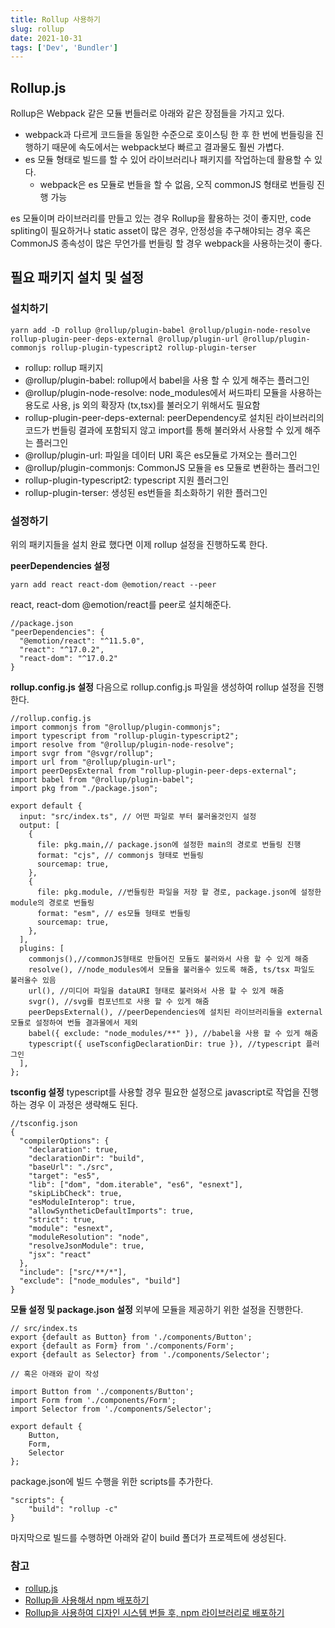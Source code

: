 ```yaml
---
title: Rollup 사용하기
slug: rollup
date: 2021-10-31
tags: ['Dev', 'Bundler']
---
```


## Rollup.js

Rollup은 Webpack 같은 모듈 번들러로 아래와 같은 장점들을 가지고 있다.

- webpack과 다르게 코드들을 동일한 수준으로 호이스팅 한 후 한 번에 번들링을 진행하기 때문에 속도에서는 webpack보다 빠르고 결과물도 훨씬 가볍다.
- es 모듈 형태로 빌드를 할 수 있어 라이브러리나 패키지를 작업하는데 활용할 수 있다.
  - webpack은 es 모듈로 번들을 할 수 없음, 오직 commonJS 형태로 번들링 진행 가능

es 모듈이며 라이브러리를 만들고 있는 경우 Rollup을 활용하는 것이 좋지만, code spliting이 필요하거나 static asset이 많은 경우, 안정성을 추구해야되는 경우 혹은 CommonJS 종속성이 많은 무언가를 번들링 할 경우 webpack을 사용하는것이 좋다.

## 필요 패키지 설치 및 설정

### 설치하기

```
yarn add -D rollup @rollup/plugin-babel @rollup/plugin-node-resolve rollup-plugin-peer-deps-external @rollup/plugin-url @rollup/plugin-commonjs rollup-plugin-typescript2 rollup-plugin-terser
```

- rollup: rollup 패키지
- @rollup/plugin-babel: rollup에서 babel을 사용 할 수 있게 해주는 플러그인
- @rollup/plugin-node-resolve: node_modules에서 써드파티 모듈을 사용하는 용도로 사용, js 외의 확장자 (tx,tsx)를 불러오기 위해서도 필요함
- rollup-plugin-peer-deps-external: peerDependency로 설치된 라이브러리의 코드가 번들링 결과에 포함되지 않고 import를 통해 불러와서 사용할 수 있게 해주는 플러그인
- @rollup/plugin-url: 파일을 데이터 URI 혹은 es모듈로 가져오는 플러그인
- @rollup/plugin-commonjs: CommonJS 모듈을 es 모듈로 변환하는 플러그인
- rollup-plugin-typescript2: typescript 지원 플러그인
- rollup-plugin-terser: 생성된 es번들을 최소화하기 위한 플러그인

### 설정하기

위의 패키지들을 설치 완료 했다면 이제 rollup 설정을 진행하도록 한다.

**peerDependencies 설정**

```
yarn add react react-dom @emotion/react --peer
```

react, react-dom @emotion/react를 peer로 설치해준다.

```
//package.json
"peerDependencies": {
  "@emotion/react": "^11.5.0",
  "react": "^17.0.2",
  "react-dom": "^17.0.2"
}
```

**rollup.config.js 설정**
다음으로 rollup.config.js 파일을 생성하여 rollup 설정을 진행한다.

```
//rollup.config.js
import commonjs from "@rollup/plugin-commonjs";
import typescript from "rollup-plugin-typescript2";
import resolve from "@rollup/plugin-node-resolve";
import svgr from "@svgr/rollup";
import url from "@rollup/plugin-url";
import peerDepsExternal from "rollup-plugin-peer-deps-external";
import babel from "@rollup/plugin-babel";
import pkg from "./package.json";

export default {
  input: "src/index.ts", // 어떤 파일로 부터 불러올것인지 설정
  output: [
    {
      file: pkg.main,// package.json에 설정한 main의 경로로 번들링 진행
      format: "cjs", // commonjs 형태로 번들링
      sourcemap: true,
    },
    {
      file: pkg.module, //번들링한 파일을 저장 할 경로, package.json에 설정한 module의 경로로 번들링
      format: "esm", // es모듈 형태로 번들링
      sourcemap: true,
    },
  ],
  plugins: [
    commonjs(),//commonJS형태로 만들어진 모듈도 불러와서 사용 할 수 있게 해줌
    resolve(), //node_modules에서 모듈을 불러올수 있도록 해줌, ts/tsx 파일도 불러올수 있음
    url(), //미디어 파일을 dataURI 형태로 불러와서 사용 할 수 있게 해줌
    svgr(), //svg를 컴포넌트로 사용 할 수 있게 해줌
    peerDepsExternal(), //peerDependencies에 설치된 라이브러리들을 external모듈로 설정하여 번들 결과물에서 제외
    babel({ exclude: "node_modules/**" }), //babel을 사용 할 수 있게 해줌
    typescript({ useTsconfigDeclarationDir: true }), //typescript 플러그인
  ],
};
```

**tsconfig 설정**
typescript를 사용할 경우 필요한 설정으로 javascript로 작업을 진행 하는 경우 이 과정은 생략해도 된다.

```
//tsconfig.json
{
  "compilerOptions": {
    "declaration": true,
    "declarationDir": "build",
    "baseUrl": "./src",
    "target": "es5",
    "lib": ["dom", "dom.iterable", "es6", "esnext"],
    "skipLibCheck": true,
    "esModuleInterop": true,
    "allowSyntheticDefaultImports": true,
    "strict": true,
    "module": "esnext",
    "moduleResolution": "node",
    "resolveJsonModule": true,
    "jsx": "react"
  },
  "include": ["src/**/*"],
  "exclude": ["node_modules", "build"]
}
```

**모듈 설정 및 package.json 설정**
외부에 모듈을 제공하기 위한 설정을 진행한다.

```
// src/index.ts
export {default as Button} from './components/Button';
export {default as Form} from './components/Form';
export {default as Selector} from './components/Selector';

// 혹은 아래와 같이 작성

import Button from './components/Button';
import Form from './components/Form';
import Selector from './components/Selector';

export default {
    Button,
    Form,
    Selector
};
```

package.json에 빌드 수행을 위한 scripts를 추가한다.

```
"scripts": {
    "build": "rollup -c"
}
```

마지막으로 빌드를 수행하면 아래와 같이 build 폴더가 프로젝트에 생성된다.

### 참고

- [rollup.js](https://rollupjs.org/guide/en/)
- [Rollup을 사용해서 npm 배포하기](https://flamingotiger.github.io/frontend/DevEnv/rollup-setup/)
- [Rollup을 사용하여 디자인 시스템 번들 후, npm 라이브러리로 배포하기](https://velog.io/@velopert/bundle-with-rollup-and-publish-to-npm)
